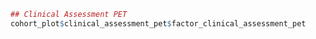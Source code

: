 ```r
## Clinical Assessment PET
cohort_plot$clinical_assessment_pet$factor_clinical_assessment_pet

```
